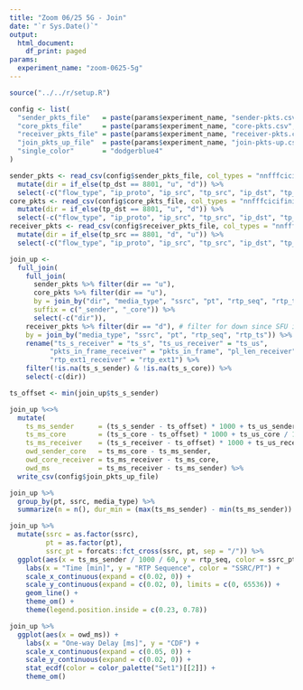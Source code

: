 ```yaml
---
title: "Zoom 06/25 5G - Join"
date: "`r Sys.Date()`"
output:
  html_document:
    df_print: paged
params:
  experiment_name: "zoom-0625-5g"
---
```


```R
source("../../r/setup.R")

config <- list(
  "sender_pkts_file"   = paste(params$experiment_name, "sender-pkts.csv", sep = "-"),
  "core_pkts_file"     = paste(params$experiment_name, "core-pkts.csv", sep = "-"),
  "receiver_pkts_file" = paste(params$experiment_name, "receiver-pkts.csv", sep = "-"),
  "join_pkts_up_file"  = paste(params$experiment_name, "join-pkts-up.csv", sep = "-"),
  "single_color"       = "dodgerblue4"
)
```

```r
sender_pkts <- read_csv(config$sender_pkts_file, col_types = "nnfffcicifiniiniff") %>%
  mutate(dir = if_else(tp_dst == 8801, "u", "d")) %>%
  select(-c("flow_type", "ip_proto", "ip_src", "tp_src", "ip_dst", "tp_dst", "drop"))
core_pkts <- read_csv(config$core_pkts_file, col_types = "nnfffcicifiniiniff") %>%
  mutate(dir = if_else(tp_dst == 8801, "u", "d")) %>%
  select(-c("flow_type", "ip_proto", "ip_src", "tp_src", "ip_dst", "tp_dst", "drop"))
receiver_pkts <- read_csv(config$receiver_pkts_file, col_types = "nnfffcicifiniiniff") %>%
  mutate(dir = if_else(tp_src == 8801, "d", "u")) %>%
  select(-c("flow_type", "ip_proto", "ip_src", "tp_src", "ip_dst", "tp_dst", "drop"))
```


```r
join_up <-
  full_join(
    full_join(
      sender_pkts %>% filter(dir == "u"),
      core_pkts %>% filter(dir == "u"),
      by = join_by("dir", "media_type", "ssrc", "pt", "rtp_seq", "rtp_ts"),
      suffix = c("_sender", "_core")) %>%
      select(-c("dir")),
    receiver_pkts %>% filter(dir == "d"), # filter for down since SFU is in between
    by = join_by("media_type", "ssrc", "pt", "rtp_seq", "rtp_ts")) %>%
    rename("ts_s_receiver" = "ts_s", "ts_us_receiver" = "ts_us", 
          "pkts_in_frame_receiver" = "pkts_in_frame", "pl_len_receiver" = "pl_len",
          "rtp_ext1_receiver" = "rtp_ext1") %>%
    filter(!is.na(ts_s_sender) & !is.na(ts_s_core)) %>%
    select(-c(dir))
```


```r

ts_offset <- min(join_up$ts_s_sender)

join_up %<>%
  mutate(
    ts_ms_sender      = (ts_s_sender - ts_offset) * 1000 + ts_us_sender / 1000,
    ts_ms_core        = (ts_s_core - ts_offset) * 1000 + ts_us_core / 1000,
    ts_ms_receiver    = (ts_s_receiver - ts_offset) * 1000 + ts_us_receiver / 1000,
    owd_sender_core   = ts_ms_core - ts_ms_sender,
    owd_core_receiver = ts_ms_receiver - ts_ms_core,
    owd_ms            = ts_ms_receiver - ts_ms_sender) %>%
  write_csv(config$join_pkts_up_file)
```


```r
join_up %>%
  group_by(pt, ssrc, media_type) %>%
  summarize(n = n(), dur_min = (max(ts_ms_sender) - min(ts_ms_sender)) / 1000 / 60, .groups = "drop")
```

```r
join_up %>%
  mutate(ssrc = as.factor(ssrc),
         pt = as.factor(pt),
         ssrc_pt = forcats::fct_cross(ssrc, pt, sep = "/")) %>%
  ggplot(aes(x = ts_ms_sender / 1000 / 60, y = rtp_seq, color = ssrc_pt)) +
    labs(x = "Time [min]", y = "RTP Sequence", color = "SSRC/PT") +
    scale_x_continuous(expand = c(0.02, 0)) +
    scale_y_continuous(expand = c(0.02, 0), limits = c(0, 65536)) +
    geom_line() +
    theme_om() +
    theme(legend.position.inside = c(0.23, 0.78))
```

```r
join_up %>%
  ggplot(aes(x = owd_ms)) +
    labs(x = "One-way Delay [ms]", y = "CDF") +
    scale_x_continuous(expand = c(0.05, 0)) +
    scale_y_continuous(expand = c(0.02, 0)) +
    stat_ecdf(color = color_palette("Set1")[[2]]) +
    theme_om()
```

